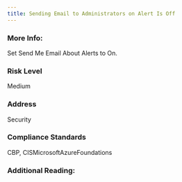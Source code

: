 ```yaml
---
title: Sending Email to Administrators on Alert Is Off
---
```


### More Info:

Set Send Me Email About Alerts to On.

### Risk Level

Medium

### Address

Security

### Compliance Standards

CBP, CISMicrosoftAzureFoundations

### Additional Reading:
